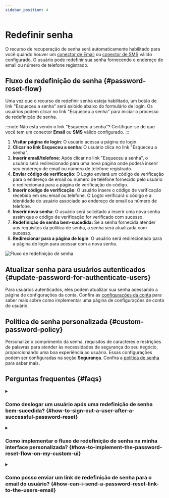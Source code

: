 ```yaml
---
sidebar_position: 4
---
```


# Redefinir senha

O recurso de recuperação de senha será automaticamente habilitado para você quando houver um [conector de Email](/connectors/email-connectors) ou [conector de SMS](/connectors/sms-connectors) válido configurado. O usuário pode redefinir sua senha fornecendo o endereço de email ou número de telefone registrado.

## Fluxo de redefinição de senha \{#password-reset-flow}

Uma vez que o recurso de redefinir senha esteja habilitado, um botão de link "Esqueceu a senha" será exibido abaixo do formulário de login. Os usuários podem clicar no link "Esqueceu a senha" para iniciar o processo de redefinição de senha.

:::note
Não está vendo o link "Esqueceu a senha"? Certifique-se de que você tem um conector **Email** ou **SMS** válido configurado.
:::

1. **Visitar página de login**: O usuário acessa a página de login.
2. **Clicar no link Esqueceu a senha**: O usuário clica no link "Esqueceu a senha".
3. **Inserir email/telefone**: Após clicar no link "Esqueceu a senha", o usuário será redirecionado para uma nova página onde poderá inserir seu endereço de email ou número de telefone registrado.
4. **Enviar código de verificação**: O Logto enviará um código de verificação para o endereço de email ou número de telefone fornecido pelo usuário e redirecionará para a página de verificação do código.
5. **Inserir código de verificação**: O usuário insere o código de verificação recebido em seu email ou telefone. O Logto verificará o código e a identidade do usuário associado ao endereço de email ou número de telefone.
6. **Inserir nova senha**: O usuário será solicitado a inserir uma nova senha assim que o código de verificação for verificado com sucesso.
7. **Redefinição de senha bem-sucedida:** Se a senha fornecida atender aos requisitos da política de senha, a senha será atualizada com sucesso.
8. **Redirecionar para a página de login**: O usuário será redirecionado para a página de login para acessar com a nova senha.

<img src="/img/assets/reset-password.png" alt="Fluxo de redefinição de senha" />

## Atualizar senha para usuários autenticados \{#update-password-for-authenticate-users}

Para usuários autenticados, eles podem atualizar sua senha acessando a página de configurações da conta. Confira as [configurações da conta](/end-user-flows/account-settings/) para saber mais sobre como implementar uma página de configurações de conta do usuário.

## Política de senha personalizada \{#custom-password-policy}

Personalize o comprimento da senha, requisitos de caracteres e restrições de palavras para atender às necessidades de segurança do seu negócio, proporcionando uma boa experiência ao usuário. Essas configurações podem ser configuradas na seção **Segurança**. Confira a [política de senha](/security/password-policy) para saber mais.

## Perguntas frequentes \{#faqs}

<details>
  <summary>

### Como deslogar um usuário após uma redefinição de senha bem-sucedida? \{#how-to-sign-out-a-user-after-a-successful-password-reset}

</summary>

Assine o evento de webhook `PostResetPassword` para receber uma notificação quando um usuário redefinir sua senha com sucesso. Você pode então acionar uma ação de [logout](/end-user-flows/sign-out) para invalidar a sessão atual do usuário e redirecioná-lo para a página de login.

</details>

<details>
  <summary>

### Como implementar o fluxo de redefinição de senha na minha interface personalizada? \{#how-to-implement-the-password-reset-flow-on-my-custom-ui}

</summary>

Você pode implementar seu próprio fluxo de redefinição de senha utilizando a **Management API** e a **Account API** do Logto. Confira as [configurações da conta](/end-user-flows/account-settings/) para mais detalhes.

</details>

<details>
  <summary>

### Como posso enviar um link de redefinição de senha para o email do usuário? \{#how-can-i-send-a-password-reset-link-to-the-users-email}

</summary>

Você pode criar um endpoint de redefinição de senha auto-hospedado e utilizar o SDK do Logto para iniciar uma solicitação de login com [`first_screen`](/end-user-flows/authentication-parameters/first-screen) definido como `reset-password`. Isso redirecionará o usuário diretamente para a página de redefinição de senha.

</details>
